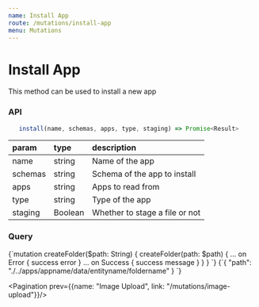 ```yaml
---
name: Install App
route: /mutations/install-app
menu: Mutations
---
```



# Install App

This method can be used to install a new app

### API

```js
   install(name, schemas, apps, type, staging) => Promise<Result>
```

|param|type|description|
|:--|:--|:--|
|name|string|Name of the app|
|schemas|string|Schema of the app to install|
|apps|string|Apps to read from|
|type|string|Type of the app|
|staging|Boolean|Whether to stage a file or not|

### Query
<QueryViewer>
   <QueryTab>
{`mutation createFolder($path: String) {
  createFolder(path: $path) {
    ... on Error {
      success
      error
    }
    ... on Success {
      success
      message
    }
  }
}
`}
   </QueryTab>
   <VariablesTab>
{`{
  "path": "./../apps/appname/data/entityname/foldername"
}
`}
   </VariablesTab>
</QueryViewer>

<Pagination prev={{name: "Image Upload", link: "/mutations/image-upload"}}/>